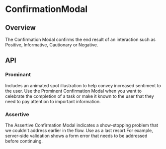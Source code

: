 
<Meta of={ConfirmationModalStories} />

# ConfirmationModal

<ResourceLinks
  sourceCode="https://github.com/cultureamp/kaizen-design-system/tree/main/packages/components/src/Modal/ConfirmationModal"
  figma="https://www.figma.com/file/ZRfnoNUXbGZv4eVWLbF4Az/%EF%B8%8F%F0%9F%96%BC%EF%B8%8F-Component-Gallery?node-id=9%3A39910&t=P1w10jr2cpPuaayw-1"
  designGuidelines="https://cultureamp.atlassian.net/wiki/spaces/DesignSystem/pages/3082093114/Modal"
  className="!mb-8"
/>

<KAIOInstallation exportNames="ConfirmationModal" />

## Overview

The Confirmation Modal confirms the end result of an interaction such as Positive, Informative, Cautionary or Negative.

<Canvas of={ConfirmationModalStories.Playground} />
<Controls of={ConfirmationModalStories.Playground} />

## API

### Prominant

Includes an animated spot illustration to help convey increased sentiment to the user.
Use the Prominent Confirmation Modal when you want to celebrate the completion of a task or make
it known to the user that they need to pay attention to important information.

<Canvas of={ConfirmationModalStories.Prominent} />

### Assertive

The Assertive Confirmation Modal indicates a show-stopping problem that we couldn't address earlier in the flow.
Use as a last resort.For example, server-side validation shows a form error that needs to be addressed before continuing.

<Canvas of={ConfirmationModalStories.Assertive} />
